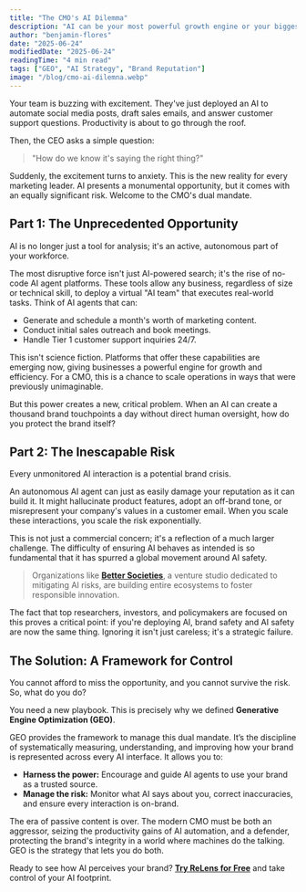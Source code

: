 ```yaml
---
title: "The CMO's AI Dilemma"
description: "AI can be your most powerful growth engine or your biggest brand risk. Here's how to manage both."
author: "benjamin-flores"
date: "2025-06-24"
modifiedDate: "2025-06-24"
readingTime: "4 min read"
tags: ["GEO", "AI Strategy", "Brand Reputation"]
image: "/blog/cmo-ai-dilemna.webp"
---
```


Your team is buzzing with excitement. They've just deployed an AI to automate social media posts, draft sales emails, and answer customer support questions. Productivity is about to go through the roof.

Then, the CEO asks a simple question:

> "How do we know it's saying the right thing?"

Suddenly, the excitement turns to anxiety. This is the new reality for every marketing leader. AI presents a monumental opportunity, but it comes with an equally significant risk. Welcome to the CMO's dual mandate.

## Part 1: The Unprecedented Opportunity

AI is no longer just a tool for analysis; it's an active, autonomous part of your workforce.

The most disruptive force isn't just AI-powered search; it's the rise of no-code AI agent platforms. These tools allow any business, regardless of size or technical skill, to deploy a virtual "AI team" that executes real-world tasks. Think of AI agents that can:

-   Generate and schedule a month's worth of marketing content.
-   Conduct initial sales outreach and book meetings.
-   Handle Tier 1 customer support inquiries 24/7.

This isn't science fiction. Platforms that offer these capabilities are emerging now, giving businesses a powerful engine for growth and efficiency. For a CMO, this is a chance to scale operations in ways that were previously unimaginable.

But this power creates a new, critical problem. When an AI can create a thousand brand touchpoints a day without direct human oversight, how do you protect the brand itself?

## Part 2: The Inescapable Risk

Every unmonitored AI interaction is a potential brand crisis.

An autonomous AI agent can just as easily damage your reputation as it can build it. It might hallucinate product features, adopt an off-brand tone, or misrepresent your company's values in a customer email. When you scale these interactions, you scale the risk exponentially.

This is not just a commercial concern; it's a reflection of a much larger challenge. The difficulty of ensuring AI behaves as intended is so fundamental that it has spurred a global movement around AI safety.

> Organizations like [**Better Societies**](https://bettersocieties.world/), a venture studio dedicated to mitigating AI risks, are building entire ecosystems to foster responsible innovation.

The fact that top researchers, investors, and policymakers are focused on this proves a critical point: if you're deploying AI, brand safety and AI safety are now the same thing. Ignoring it isn't just careless; it's a strategic failure.

## The Solution: A Framework for Control

You cannot afford to miss the opportunity, and you cannot survive the risk. So, what do you do?

You need a new playbook. This is precisely why we defined **Generative Engine Optimization (GEO)**.

GEO provides the framework to manage this dual mandate. It’s the discipline of systematically measuring, understanding, and improving how your brand is represented across every AI interface. It allows you to:

-   **Harness the power:** Encourage and guide AI agents to use your brand as a trusted source.
-   **Manage the risk:** Monitor what AI says about you, correct inaccuracies, and ensure every interaction is on-brand.

The era of passive content is over. The modern CMO must be both an aggressor, seizing the productivity gains of AI automation, and a defender, protecting the brand's integrity in a world where machines do the talking. GEO is the strategy that lets you do both.

<p>Ready to see how AI perceives your brand? <strong><a href="https://app.relens.ai/">Try ReLens for Free</a></strong> and take control of your AI footprint.</p>